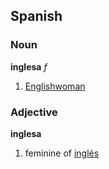==Spanish==
===Noun===
'''inglesa''' ''f''

# [[Englishwoman]]

===Adjective===
'''inglesa'''

# feminine of [[inglés]]